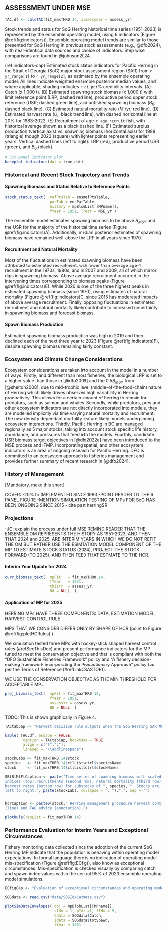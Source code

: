 ## ASSESSMENT UNDER MSE {-#sec:assessment}

```r
TAC.df <- calcTAC(fit_maxTHR0.14, assessyear = assess_yr)

```

Stock trends and status for SoG Herring historical time series (1951-2023)
is represented by the ensemble operating model, using 6 indicators 
(Figure \@ref(fig:indicators)).
Ensemble operating model trends are similar to those presented for SoG Herring 
in previous stock assessments (e.g., @dfo2024), with  near-identical data 
sources and choice of indicators.
Step wise comparisons are found in @johnson2024.


(ref:indicators-cap) Estimated stock status indicators for Pacific Herring in the Strait of Georgia (SoG) major stock assessment region (SAR) from `r yr_range[1]` to `r yr_range[2]`, as estimated by the ensemble operating model. All lines indicate weighted ensemble posterior median values, and where applicable, shading indicates `r ci_pct`\% credibility intervals. (A) Catch (x 1,000 t). (B) Estimated spawning stock biomass (x 1,000 t) with limit reference point (LRP; dashed red line), productive period upper stock reference (USR; dashed green line), and unfished spawning biomass ($B_0$; dashed black line). (C) Estimated natural mortality rate ($M$ /yr; red line). (D) Estimated harvest rate ($U_t$, black trend line), with dashed horizontal line at 20\% for 1983-2022. (E) Recruitment of age-`r age_recruit` fish, with historical average shown as a black dashed line. (F) Estimated surplus production (vertical axis) vs. spawning biomass (horizontal axis) for 1988 (triangle) though 2023 (square) with lighter points representing earlier years. Vertical dashed lines (left to right): LRP (red), productive period USR (green), and $B_0$ (black).

```r
# Six-panel indicator plot
baseplot_indicators(dat = true_dat)
```

### Historical and Recent Stock Trajectory and Trends {-}

#### Spawning Biomass and Status Relative to Reference Points {-}

```r
stock_status_text(  refPtsTab = ensRefPtsTable,
                    parTab = ensParTable,
                    history = mpBlobList[[MPname]],
                    fYear = 1951, lYear = MSE_yr )
```

The ensemble model estimates spawning biomass to be above $B_{MSY}$ and
the USR for the majority of the historical time series 
(Figure \@ref(fig:indicators)A).
Additionally, median posterior estimates of spawning biomass have remained
well-above the LRP in all years since 1970.

#### Recruitment and Natural Mortality {-}
Most of the fluctuations in estimated spawning biomass have been attributed 
to estimated recruitment, with lower than average age-1 recruitment in the 1970s, 
1980s, and in 2007 and 2009, all of which mirror dips in spawning biomass. 
Above average recruitment occurred in the intervening times corresponding to
biomass peaks (Figure \@ref(fig:indicators)E). 
While 2020 is one of the three highest peaks in estimated spawning biomass 
(since 1970), rising estimates of natural mortality (Figure \@ref(fig:indicators)C)
since 2015 has moderated impacts of above average recruitment.
Finally, opposing fluctuations in estimated recruitment and natural mortality 
likely contribute to increased uncertainty in spawning biomass and 
forecast biomass.

#### Spawn Biomass Production {-}

Estimated spawning biomass production was high in 2019 and then declined each 
of the next three year to 2023 (Figure \@ref(fig:indicators)F), despite spawning
biomass remaining fairly constant.

<!-- #### Fishing Mortality {-} 
JC: not including because not talking about RR-->

### Ecosystem and Climate Change Considerations {-}

Ecosystem considerations are taken into account in the model in a number of ways.
Firstly, and different than most fisheries, the biological LRP is set to a 
higher value than those in [@dfo2009] and the 0.5$B_{MSY}$ from
[@shelton2008], due to mid-trophic level (middle-of-the-food-chain) nature of 
Herring which likely drives observed high variability in Herring productivity.
This allows for a certain amount of herring to remain for predators, such as
salmon and whales.
Secondly, while predators, prey and other ecosystem indicators are not directly 
incorporated into models, they are modelled implicitly via time varying natural 
mortality and recruitment. The new density dependant mortality feature likely 
models underpinning ecosystem interactions.
Thirdly, Pacific Herring in BC are managed regionally as 5 major stocks, 
taking into account stock specific life history, abundance, 
and pressures that feed into the models. 
Fourthly, candidate USR biomass target objectives in [@dfo2022a] have been
introduced to the MSE process and IFMP.
Incorporating spatial, and other ecosystem indicators is an area of ongoing 
research for Pacific Herring. DFO is committed to an ecosystem approach to 
fisheries management and provides further summary of recent research 
in [@dfo2024].

<!--### History of Management Decisions,; Landings/Harvest/Effort, TAC \& Catch Advice] {-}-->
### History of Management {-}
[Mandatory. make this short] 

COVER:
-20% hr IMPLEMENTED SINCE 1983
-POINT READER TO THE 6 PANEL FIGURE
-MENTION SIMULATION TESTING OF MPs FOR SoG HAS BEEN ONGOING 
SINCE 2015 - cite past herringSR


### Projections {-#sec:projections}

-JC: explain the process under full MSE
REMIND READER THAT THE ENSEMBLE OM REPRESENTS THE HISTORY AS 1951-2023, AND THEN THAT 2024 and 2025,
ARE INTERIM YEARS IN WHICH WE DO NOT REFIT THE OM BUT RATHER USE THE
ESIMTATION MODEL COMPONENT OF THE MP TO ESTIMATE STOCK STATUS (2024), 
PROJECT THE STOCK FORWARD (TO 2025), AND THEN FEED THAT ESTMATE TO THE HCR.

#### Interim Year Update for 2024 {-}

```r
curr_biomass_text(  mpFit   = fit_maxTHR0.14,
                    fYear   = 1951, 
                    thisYr  = assess_yr,
                    B0 = NULL  )
```

#### Application of MP for 2025 {-}

HERRING MPs HAVE THREE COMPONENTS: DATA, ESTIMATION MODEL, HARVEST CONTROL RULE

MPS THAT WE CONSIDER DIFFER ONLY BY SHAPE OF HCR (point to Figure \@ref(fig:plotHCRules) )

We simulation tested three MPs with hockey-stick shaped harvest control rules (#refSecThisDoc)
and present performance indicators for the MP tuned to meet the conservation objective and
that is compliant with both the “DFO Sustainable Fisheries Framework” policy and 
“A fishery decision-making framework incorporating the Precautionary Approach” policy
(as per the Terms of Reference (#refLinkCSASTOR)).

WE USE THE CONSERVATION OBJECTIVE AS THE MIN THRESHOLD FOR ACCEPTABLE MP...


```r
proj_biomass_text(  mpFit = fit_maxTHR0.14,
                    fYear = 1951, 
                    assessYr = assess_yr,
                    B0 = NULL  )
```

TODO: This is shown graphically in Figure 4.

<!-- ### Harvest Decision Rule Outputs {-}-->

```r

TACtabCap <- "Harvest decision rule outputs when the SoG Herring SAR MP is applied to data up to 2024."

kable( TAC.df, escape = FALSE, 
        caption = TACtabCap, booktabs = TRUE,
        align = c("l","c"),
        linesep = "\\addlinespace")


```

```r

stockLabs <- fit_maxTHR0.14$stock
species   <- fit_maxTHR0.14$ctlList$ctrl$speciesName
stock     <- fit_maxTHR0.14$ctlList$ctrl$stockNames

SBtRtMtFtCaption <- paste("Time series of spawning biomass with scaled spawn 
indices (top),recruitments (second row), natural mortality (third row), and
harvest rates (bottom row) for substocks of ", species, ". Stocks are, from 
left to right,", paste(stockLabs, collapse = ", "),".", sep = "")


hcrCaption <- paste0(stock," Herring management procedure harvest control rule 
(line) and TAC advice (annotation).")


```

```r

plotRule(repList = fit_maxTHR0.14)

```

<!--### Evaluation of Exceptional Circumstances {-}-->
### Performance Evaluation for Interim Years and Exceptional Circumstances {-}

Fishery monitoring data collected since the adoption of the current SoG
Herring MP indicate that the population is behaving within operating 
model expectations. In formal language there is no indication of operating
model mis-specification (Figure \@ref(fig:ECfig)), also know as exceptional
circumstances. Mis-specification is checked visually by comparing catch and 
spawn index values within the central 95% of 2023 ensemble operating 
model simulations.

<!-- For ECfig:
JC: Why is the uncertainty in the index larger than SB?

SDNJ: Because the noise in the index is the uncertainty in SSB (process error) plus 
uncertainty in spawn index (observation error)-->

```r
ECfigCap <- "Evaluation of exceptional circumstances and operating model mis-specification: graphical comparison of simulation envelopes from the ensemble model and catch and spawn index data from interim year(s) f. Panels show the central 95\\% of projected simulated data, including spawn index data (top) and catch (bottom) under the weighted ensemble 2023 SoG operating model. Forward projections in time (15-years) represent the maxTHR0.14 MP. Realised data are overlaid as points for the history (black) and projection years (red)."

SOGdata <- read.csv("data/SOGIdxCatData.csv")

plotSimDataEnvelopes( obj = mpBlobList[[MPname]],
                      sIdx = 1, pIdx =1, fIdx = 5,
                      Cdata = SOGdata$Catch,
                      Idata = SOGdata$totSpawn,
                      fYear = 1951 )

```

